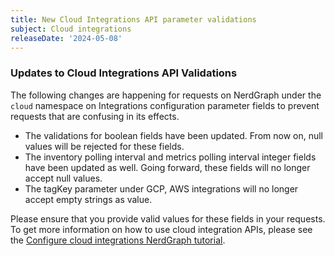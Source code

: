 ```yaml
---
title: New Cloud Integrations API parameter validations
subject: Cloud integrations
releaseDate: '2024-05-08'
---
```


### Updates to Cloud Integrations API Validations

The following changes are happening for requests on NerdGraph under the `cloud` namespace on Integrations configuration parameter fields to prevent requests that are confusing in its effects.

* The validations for boolean fields have been updated. From now on, null values will be rejected for these fields.
* The inventory polling interval and metrics polling interval integer fields have been updated as well. Going forward, these fields will no longer accept null values.
* The tagKey parameter under GCP, AWS integrations will no longer accept empty strings as value.

Please ensure that you provide valid values for these fields in your requests.
To get more information on how to use cloud integration APIs, please see the [Configure cloud integrations NerdGraph tutorial](https://docs.newrelic.com/docs/apis/nerdgraph/examples/nerdgraph-cloud-integrations-api-tutorial/).
